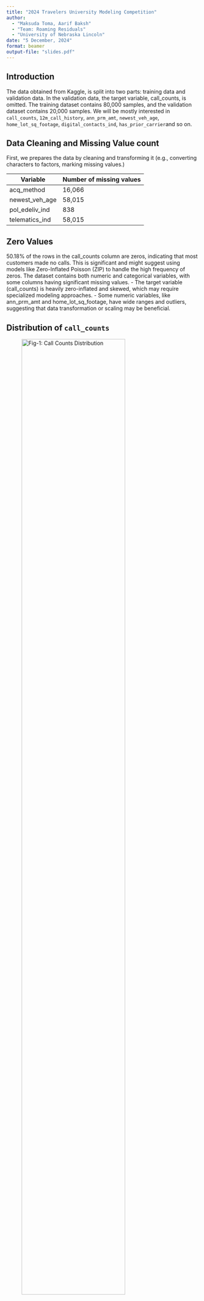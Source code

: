 ```yaml
---
title: "2024 Travelers University Modeling Competition"
author: 
  - "Maksuda Toma, Aarif Baksh"
  - "Team: Roaming Residuals"
  - "University of Nebraska Lincoln"
date: "5 December, 2024"
format: beamer
output-file: "slides.pdf"
---
```


## Introduction

The data obtained from Kaggle, is split into two parts: training data and validation data. In the validation data, the target variable, call_counts, is omitted. The training dataset contains 80,000 samples, and the validation dataset contains 20,000 samples.
We will be mostly interested in `call_counts`, `12m_call_history`, `ann_prm_amt`, `newest_veh_age`, `home_lot_sq_footage`, `digital_contacts_ind`, `has_prior_carrier`and so on.

## Data Cleaning and Missing Value count

First, we prepares the data by cleaning and transforming it (e.g., converting characters to factors, marking missing values.)

| Variable       | Number of missing values |
|----------------|--------------------------|
| acq_method     | 16,066                   |
| newest_veh_age | 58,015                   |
| pol_edeliv_ind | 838                      |
| telematics_ind | 58,015                   |


## Zero Values

50.18% of the rows in the call_counts column are zeros, indicating that most customers made no calls. This is significant and might suggest using models like Zero-Inflated Poisson (ZIP) to handle the high frequency of zeros.
The dataset contains both numeric and categorical variables, with some columns having significant missing values. - The target variable (call_counts) is heavily zero-inflated and skewed, which may require specialized modeling approaches. - Some numeric variables, like ann_prm_amt and home_lot_sq_footage, have wide ranges and outliers, suggesting that data transformation or scaling may be beneficial.


## Distribution of `call_counts`

![Fig-1: Call Counts Distribution](call_count.png){width="80%"}

This graph shows that the response variable is rightly skewed.

## Missing Data Summary

| Variable       | Missing (%) |
|----------------|-------------|
| telematics_ind | 72%         |
| newest_veh_age | 72%         |

## Missing Value display-1

The UpSet Plot visualizes missing data patterns across variables, with newest_veh_age and telematics_ind having the highest missingness. Most rows (~45,731) have missing values only in newest_veh_age, while overlapping missingness across multiple variables is less common. This suggests prioritizing simple imputation for isolated missingness and predictive methods for overlapping patterns.
![Fig-2: Missing Value](14.png){width="80%"}

## Missing Value display-2

This chart highlights missing data percentages across features. Most features have no missing values, but newest_veh_age and telematics_ind (72.52% missing) require advanced handling, while acq_method (20.08%) needs simpler imputation. Minimal effort is required for features like pol_edeliv_ind (1.05%).
![Fig-3: Missing Value](10.png){width="80%"}


## Correlation Matrix 

The correlation heatmap identifies X12m_call_history as the strongest predictor of call_counts ($r$≈0.28), while most other variables show weak or no correlations. There are no strong negative relationships, and overall correlations are weak. This suggests the need for non-linear models or feature engineering to capture complex interactions.
![Fig-4: Heat Map](000012.png){width="80%"}

## Call_counts distribution with significant predictor

The violin plot reveals a heavily skewed distribution of call_counts across all acq_method categories, with most values near 0 and a few outliers. The similar distributions across methods, including the NA category, suggest minimal impact of acq_method on call_counts. This aligns with ANOVA results showing marginal significance, warranting further analysis of outliers or interactions.
![Fig-5: Violin Plot](17.png){width="80%"}

## Several Models

We'll show here GBM, ZIP model

[Can you include those?]

## Model Comparison

1.  **Gradient Boosting Machine (GBM)**
    -   RMSE: 36.06
    -   Key predictor: `X12m_call_history`
2.  **Zero-Inflated Poisson (ZIP)**
    -   RMSE: 36.53
    -   Suitable for zero-inflated data.


